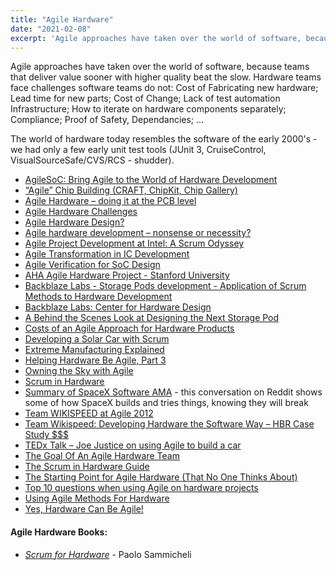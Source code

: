 ```yaml
---
title: "Agile Hardware"
date: "2021-02-08"
excerpt: 'Agile approaches have taken over the world of software, because teams that deliver value'
---
```


Agile approaches have taken over the world of software, because teams that deliver value sooner with higher quality beat the slow. Hardware teams face challenges software teams do not: Cost of Fabricating new hardware; Lead time for new parts; Cost of Change; Lack of test automation Infrastructure; How to iterate on hardware components separately; Compliance; Proof of Safety, Dependancies; ...

The world of hardware today resembles the software of the early 2000's - we had only a few early unit test tools (JUnit 3, CruiseControl, VisualSourceSafe/CVS/RCS - shudder).

<HighlightBox heading="Resource Links" variant="resourceLinks">

- [AgileSoC: Bring Agile to the World of Hardware Development](http://agilesoc.com/)
- [“Agile” Chip Building (CRAFT, ChipKit, Chip Gallery)](https://vlsiarch.eecs.harvard.edu/agile-chip-building-craft-chipkit-chip-gallery)
- [Agile Hardware – doing it at the PCB level](https://innovel.net/agile-hardware-design-mindset/)
- [Agile Hardware Challenges](https://flashdev.org/agile-hardware-challenges/)
- [Agile Hardware Design?](https://christoph.ruegg.name/blog/agile-hardware-design)
- [Agile hardware development – nonsense or necessity?](https://www.eetimes.com/agile-hardware-development-nonsense-or-necessity/)
- [Agile Project Development at Intel: A Scrum Odyssey](https://scrumtrainingseries.com/Intel-case-study.pdf)
- [Agile Transformation in IC Development](https://agilesoc.com/articles/agile-transformation-in-ic-development/)
- [Agile Verification for SoC Design](https://www.eetimes.com/agile-verification-for-soc-design/)
- [AHA Agile Hardware Project - Stanford University](https://aha.stanford.edu/)
- [Backblaze Labs - Storage Pods development - Application of Scrum Methods to Hardware Development](https://www.backblaze.com/blog/wp-content/uploads/2015/08/Scrum-for-Hardware-Development-V3.pdf)
- [Backblaze Labs: Center for Hardware Design](https://www.backblaze.com/blog/backblaze-labs-hardware-design/)
- [A Behind the Scenes Look at Designing the Next Storage Pod](https://www.backblaze.com/blog/designing-the-next-storage-pod/)
- [Costs of an Agile Approach for Hardware Products](https://www.jrothman.com/mpd/2020/01/costs-of-an-agile-approach-for-hardware-products/)
- [Developing a Solar Car with Scrum](https://www.infoq.com/news/2015/12/developing-solar-car-scrum/)
- [Extreme Manufacturing Explained](https://saat-network.ch/2013/06/extreme-manufacturing-explained/)
- [Helping Hardware Be Agile, Part 3](https://www.jrothman.com/mpd/agile/2015/12/helping-hardware-be-agile-part-3/)
- [Owning the Sky with Agile](https://www.scruminc.com/wp-content/uploads/2015/09/Release-version_Owning-the-Sky-with-Agile.pdf)
- [Scrum in Hardware](https://huddle.eurostarsoftwaretesting.com/resources/agile-testing/scrum-in-hardware/)
- [Summary of SpaceX Software AMA](https://www.reddit.com/r/spacex/comments/nd9ipw/summary_of_spacex_software_ama/) - this conversation on Reddit shows some of how SpaceX builds and tries things, knowing they will break
- [Team WIKISPEED at Agile 2012](https://www.leadingagile.com/2012/08/team-wikispeed-agile-2012/)
- [Team Wikispeed: Developing Hardware the Software Way – HBR Case Study $$$](https://store.hbr.org/product/team-wikispeed-developing-hardware-the-software-way/es1391?sku=ES1391-PDF-ENG)
- [TEDx Talk – Joe Justice on using Agile to build a car](https://www.youtube.com/watch?v=x8jdx-lf2Dw)
- [The Goal Of An Agile Hardware Team](https://agilesoc.com/2014/10/08/the-goal-of-an-agile-hardware-team/)
- [The Scrum in Hardware Guide](https://www.scruminc.com/scrum-in-hardware-guide/)
- [The Starting Point for Agile Hardware (That No One Thinks About)](https://agilesoc.com/2014/11/10/the-starting-point-for-agile-hardware-that-no-one-thinks-about/)
- [Top 10 questions when using Agile on hardware projects](http://maccherone.com/larry/2010/02/23/top-10-questions-when-using-agile-on-hardware-projects/)
- [Using Agile Methods For Hardware](https://semiengineering.com/using-agile-methods-for-hardware/)
- [Yes, Hardware Can Be Agile!](https://www.infoq.com/articles/hardware-can-be-agile/)

#### Agile Hardware Books:

- [_Scrum for Hardware_](https://leanpub.com/Scrum-for-Hardware) - Paolo Sammicheli
</HighlightBox>
